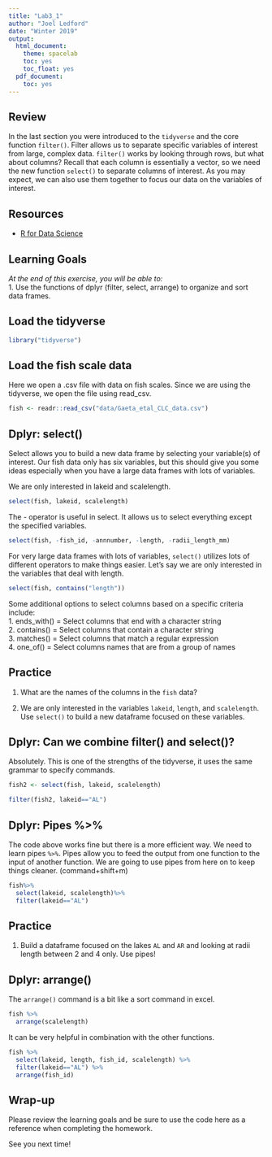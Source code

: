 ```yaml
---
title: "Lab3_1"
author: "Joel Ledford"
date: "Winter 2019"
output:
  html_document:
    theme: spacelab
    toc: yes
    toc_float: yes
  pdf_document:
    toc: yes
---
```


## Review
In the last section you were introduced to the `tidyverse` and the core function `filter()`. Filter allows us to separate specific variables of interest from large, complex data. `filter()` works by looking through rows, but what about columns? Recall that each column is essentially a vector, so we need the new function `select()` to separate columns of interest. As you may expect, we can also use them together to focus our data on the variables of interest.

## Resources
- [R for Data Science](https://r4ds.had.co.nz/)

## Learning Goals
*At the end of this exercise, you will be able to:*    
1. Use the functions of dplyr (filter, select, arrange) to organize and sort data frames. 

## Load the tidyverse
```r
library("tidyverse")
```

## Load the fish scale data
Here we open a .csv file with data on fish scales. Since we are using the tidyverse, we open the file using read_csv. 
```r
fish <- readr::read_csv("data/Gaeta_etal_CLC_data.csv")
```

## Dplyr: select()
Select allows you to build a new data frame by selecting your variable(s) of interest. Our fish data only has six variables, but this should give you some ideas especially when you have a large data frames with lots of variables.  

We are only interested in lakeid and scalelength.
```r
select(fish, lakeid, scalelength)
```

The - operator is useful in select. It allows us to select everything except the specified variables.
```r
select(fish, -fish_id, -annnumber, -length, -radii_length_mm)
```

For very large data frames with lots of variables, `select()` utilizes lots of different operators to make things easier. Let's say we are only interested in the variables that deal with length.
```r
select(fish, contains("length"))
```

Some additional options to select columns based on a specific criteria include:  
1. ends_with() = Select columns that end with a character string  
2. contains() = Select columns that contain a character string  
3. matches() = Select columns that match a regular expression  
4. one_of() = Select columns names that are from a group of names  

## Practice
1. What are the names of the columns in the `fish` data?


2. We are only interested in the variables `lakeid`, `length`, and `scalelength`. Use `select()` to build a new dataframe focused on these variables.


## Dplyr: Can we combine filter() and select()?
Absolutely. This is one of the strengths of the tidyverse, it uses the same grammar to specify commands.
```r
fish2 <- select(fish, lakeid, scalelength)

filter(fish2, lakeid=="AL")
```

## Dplyr: Pipes %>% 
The code above works fine but there is a more efficient way. We need to learn pipes `%>%`. Pipes allow you to feed the output from one function to the input of another function. We are going to use pipes from here on to keep things cleaner. (command+shift+m)
```r
fish%>%
  select(lakeid, scalelength)%>%
  filter(lakeid=="AL")
```

## Practice
1. Build a dataframe focused on the lakes `AL` and `AR` and looking at radii length between 2 and 4 only. Use pipes!


## Dplyr: arrange()
The `arrange()` command is a bit like a sort command in excel.
```r
fish %>% 
  arrange(scalelength)
```

It can be very helpful in combination with the other functions.
```r
fish %>% 
  select(lakeid, length, fish_id, scalelength) %>% 
  filter(lakeid=="AL") %>% 
  arrange(fish_id)
```

## Wrap-up
Please review the learning goals and be sure to use the code here as a reference when completing the homework.

See you next time!